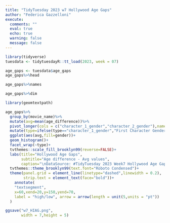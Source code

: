 ```yaml
---
title: "TidyTuesday 2023 w7 Hollywood Age Gaps"
author: "Federica Gazzelloni"
execute:  
  comments: ""
  eval: true
  echo: true
  warning: false
  message: false
---
```


```r
library(tidyverse)
tuesdata <- tidytuesdayR::tt_load(2023, week = 07)
```


```r
age_gaps <- tuesdata$age_gaps
age_gaps%>%head
```

```r
age_gaps%>%names
```


```r
age_gaps%>%dim
```



```r

library(geomtextpath)

age_gaps%>%
  group_by(movie_name)%>%
  mutate(avg=mean(age_difference))%>%
  pivot_longer(cols = c("character_1_gender","character_2_gender"),names_to = "type",values_to = "gender") %>%
  mutate(type=ifelse(type=="character_1_gender","First Character Gender","Second Character Gender")) %>%
  ggplot(aes(avg,fill=gender))+
  geom_histogram()+
  facet_wrap(~type)+
  tvthemes::scale_fill_brooklyn99(reverse=FALSE)+
  labs(title="Hollywood Age Gaps",
       subtitle="Age difference - Avg values",
       caption="\nDataSource: #TidyTuesday 2023 Week7 Hollywood Age Gaps\nDataViz: Federica Gazzelloni #30DayChartChallenge 2023 Day9 - high/low\n",x="",y="Count")+
  tvthemes::theme_brooklyn99(text.font="Roboto Condensed")+
  theme(panel.grid = element_line(linetype="dashed",linewidth = 0.2),
        strip.text = element_text(face="bold"))+
    annotate(
    "textsegment",
    x=60,xend=20,y=150,yend=70, 
    label = "high/low", arrow = arrow(length = unit(5,units = "pt"))
  )

```

```r
ggsave("w7_HIAG.png",
       width = 7,height = 5)
```





